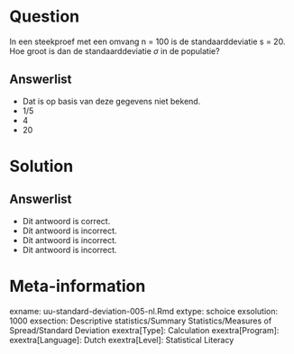 Question
========
  
In een steekproef met een omvang n = 100 is de standaarddeviatie s = 20. Hoe groot is dan de standaarddeviatie $\sigma$ in de populatie?
  
Answerlist
----------
* Dat is op basis van deze gegevens niet bekend.
* 1/5
* 4
* 20

Solution
========
  

Answerlist
----------
* Dit antwoord is correct.
* Dit antwoord is incorrect.
* Dit antwoord is incorrect.
* Dit antwoord is incorrect.

Meta-information
================
exname: uu-standard-deviation-005-nl.Rmd
extype: schoice
exsolution: 1000
exsection: Descriptive statistics/Summary Statistics/Measures of Spread/Standard Deviation
exextra[Type]: Calculation
exextra[Program]: 
exextra[Language]: Dutch 
exextra[Level]: Statistical Literacy
